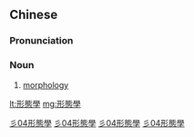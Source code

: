 {{also|形态学|形態学}}
==Chinese==
{{zh-forms|s=形态学|type=21}}

===Pronunciation===
{{zh-pron
|m=xíngtài xué
|cat=n
}}

===Noun===
{{zh-noun}}

# [[morphology]]

[[Category:zh:Grammar|彡04形態學]]
[[Category:zh:Geology|彡04形態學]]
[[Category:zh:Biology|彡04形態學]]
[[Category:zh:Linguistics|彡04形態學]]

[[lt:形態學]]
[[mg:形態學]]